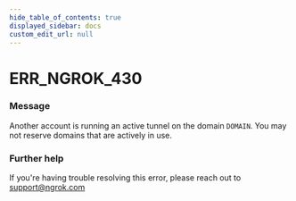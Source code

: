 ```yaml
---
hide_table_of_contents: true
displayed_sidebar: docs
custom_edit_url: null
---
```



# ERR_NGROK_430

### Message

Another account is running an active tunnel on the domain `DOMAIN`. You may not reserve domains that are actively in use.

### Further help

If you're having trouble resolving this error, please reach out to [support@ngrok.com](mailto:support@ngrok.com?subject=Help%20with%20ERR_NGROK_430)

<ErrorDetails error="err_ngrok_430" />
